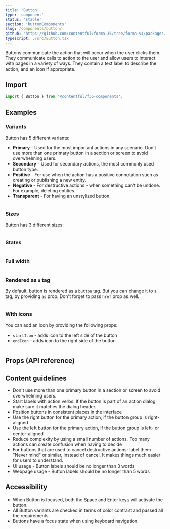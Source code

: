 ```yaml
---
title: 'Button'
type: 'component'
status: 'stable'
section: 'buttonComponents'
slug: /components/button/
github: 'https://github.com/contentful/forma-36/tree/forma-v4/packages/components/button'
typescript: ./src/Button.tsx
---
```


Buttons communicate the action that will occur when the user clicks them. They communicate calls to action to the user and allow users to interact with pages in a variety of ways. They contain a text label to describe the action, and an icon if appropriate.

## Import

```js static=true
import { Button } from '@contentful/f36-components';
```

## Examples

### Variants

Button has 5 different variants:

- **Primary** - Used for the most important actions in any scenario. Don’t use more than one primary button in a section or screen to avoid overwhelming users.
- **Secondary** - Used for secondary actions, the most commonly used button type.
- **Positive** - For use when the action has a positive connotation such as creating or publishing a new entity.
- **Negative** - For destructive actions - when something can't be undone. For example, deleting entities.
- **Transparent** - For having an unstylized button.

```jsx file=examples/ButtonVariantsExample.tsx

```

### Sizes

Button has 3 different sizes:

```jsx file=examples/ButtonSizesExample.tsx

```

### States

```jsx file=examples/ButtonStatesExample.tsx

```

### Full width

```jsx file=examples/ButtonFullWidthExample.tsx

```

### Rendered as `a` tag

By default, button is rendered as a `button` tag. But you can change it to `a` tag, by providing `as` prop. Don't forget to pass `href` prop as well.

```jsx file=examples/ButtonAsAExample.tsx

```

### With icons

You can add an icon by providing the following props:

- `startIcon` - adds icon to the left side of the button
- `endIcon` - adds icon to the right side of the button

```jsx file=examples/ButtonWithIconExample.tsx

```

## Props (API reference)

<Props of="Button" storybookPath="/story/components-button--basic" />

## Content guidelines

- Don't use more than one primary button in a section or screen to avoid overwhelming users.
- Start labels with action verbs. If the button is part of an action dialog, make sure it matches the dialog header.
- Position buttons in consistent places in the interface
- Use the right button for the primary action, if the button group is right-aligned
- Use the left button for the primary action, if the button group is left- or center-aligned
- Reduce complexity by using a small number of actions. Too many actions can create confusion when having to decide
- For buttons that are used to cancel destructive actions: label them "Never mind" or similar, instead of cancel. It makes things much easier for users to understand.
- UI usage - Button labels should be no longer than 3 words
- Webpage usage - Button labels should be no longer than 5 words

## Accessibility

- When Button is focused, both the Space and Enter keys will activate the button.
- All Button variants are checked in terms of color contrast and passed all the requirements.
- Buttons have a focus state when using keyboard navigation.
